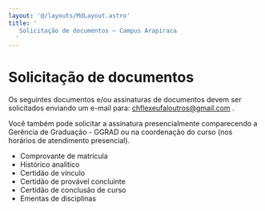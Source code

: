 ```yaml
---
layout: '@/layouts/MdLayout.astro'
title: '
   Solicitação de documentos — Campus Arapiraca
  '
---
```




Solicitação de documentos
=========================









 Os seguintes documentos e/ou assinaturas de documentos devem ser solicitados enviando um e-mail para:
 [chflexeufaloutros@gmail.com](mailto:chflexeufaloutros@gmail.com?subject=SOLICITA%C3%87%C3%83O%20DE%20DOCUMENTOS) 
 .
 



 Você também pode solicitar a assinatura presencialmente comparecendo a Gerência de Graduação - GGRAD ou na coordenação do curso (nos horários de atendimento presencial).
 


* Comprovante de matrícula
* Histórico analítico
* Certidão de vínculo
* Certidão de provável concluinte
* Certidão de conclusão de curso
* Ementas de disciplinas















